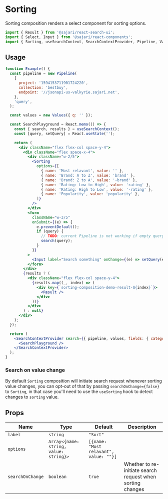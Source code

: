 
<SEO title="Sorting" description="Sorting composition renders a select component for sorting options." />

# Sorting

Sorting composition renders a select component for sorting options.

```js
import { Result } from '@sajari/react-search-ui';
import { Select, Input } from '@sajari/react-components';
import { Sorting, useSearchContext, SearchContextProvider, Pipeline, Values } from '@sajari/react-hooks';
```

## Usage

```jsx
function Example() {
  const pipeline = new Pipeline(
    {
      project: '1594153711901724220',
      collection: 'bestbuy',
      endpoint: '//jsonapi-us-valkyrie.sajari.net',
    },
    'query',
  );

  const values = new Values({ q: '' });

  const SearchPlayground = React.memo(() => {
    const { search, results } = useSearchContext();
    const [query, setQuery] = React.useState('');

    return (
      <div className="flex flex-col space-y-4">
        <div className="flex space-x-4">
          <div className="w-2/5">
            <Sorting
              options={[
                { name: 'Most relavant', value: '' },
                { name: 'Brand: A to Z', value: 'brand' },
                { name: 'Brand: Z to A', value: '-brand' },
                { name: 'Rating: Low to High', value: 'rating' },
                { name: 'Rating: High to Low', value: '-rating' },
                { name: 'Popularity', value: 'popularity' },
              ]}
            />
          </div>
          <form
            className="w-3/5"
            onSubmit={(e) => {
              e.preventDefault();
              if (query) {
                // TODO: current Pipeline is not working if empty query is passed
                search(query);
              }
            }}
          >
            <Input label="Search something" onChange={(e) => setQuery(e.target.value)} />
          </form>
        </div>
        {results ? (
          <div className="flex flex-col space-y-4">
            {results.map((_, index) => (
              <div key={`sorting-composition-demo-result-${index}`}>
                <Result />
              </div>
            ))}
          </div>
        ) : null}
      </div>
    );
  });

  return (
    <SearchContextProvider search={{ pipeline, values, fields: { category: 'brand', title: 'name' } }}>
      <SearchPlayground />
    </SearchContextProvider>
  );
}
```

### Search on value change

By default `Sorting` composition will initiate search request whenever sorting value changes, you can opt-out of that by passing `searchOnChange={false}` to `Sorting`, in that case you'll need to use the `useSorting` hook to detect changes to `sorting` value.

## Props

| Name             | Type                                   | Default                                | Description                                                |
| ---------------- | -------------------------------------- | -------------------------------------- | ---------------------------------------------------------- |
| `label`          | `string`                               | `"Sort"`                               |                                                            |
| `options`        | `Array<{name: string, value: string}>` | `[{name: "Most relavant", value: ""}]` |                                                            |
| `searchOnChange` | `boolean`                              | `true`                                 | Whether to re-initiate search request when sorting changes |
